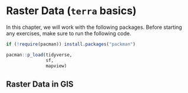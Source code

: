 # Raster Data (`terra` basics)

In this chapter, we will work with the following packages. Before starting any exercises, make sure to run the following code.

```r
if (!require(pacman)) install.packages("packman")

pacman::p_load(tidyverse,
               sf,
               mapview)
```

## Raster Data in GIS

